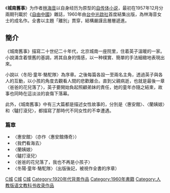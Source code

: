 {{otheruses|subject=女作家林海音著作的短篇自传体小说集 |other=同名作品|城南旧事 (消歧义)}}

《'''城南舊事'''》为作者[[林海音|林海音]]以自身经历为原型的[[自传|自传体]][[小说|小说]]，最初在1957年12月分兩期刊載於《[[自由中國_(雜誌)|自由中國]]》雜誌，1960年由[[台中|台中]][[光啟社|光啟社]]首度結集出版，為林海音女士的成名作。全書以主題「離別」貫穿，結構嚴謹且層層遞進。

==簡介==
《城南舊事》描寫二十世纪二十年代，北京城南一座院里，住着英子溫暖的一家。小說滿含着懷舊的基調，將其自身的情感，以一种樸實、簡單的手法細緻地表現出來。

小說以〈冬阳·童年·駱駝隊〉為序章。之後每篇各設一至兩名主角，透過英子與各人的互動，以小孩的角度去觀看人間的悲歡離合。直到父親病逝，也就是最後一章〈爸爸的花兒落了〉，英子要開始負起照顧弟妹的責任，她的童年亦隨之結束，故事也同時在這淡淡的哀傷下落幕。

此外，《城南舊事》中有三大篇都是描述女性故事的，分別是〈惠安館〉、〈蘭姨娘〉和〈驢打滾兒〉，都描寫了那時代不同女性的不幸遭遇。

===篇章===
*〈惠安館〉（亦作〈惠安館傳奇〉）
*〈我們看海去〉
*〈蘭姨娘〉
*〈驢打滾兒〉
*〈爸爸的花兒落了，我也不再是小孩子〉
*〈冬陽·童年·駱駝隊〉（出版後記，被視作全書的序章）



[[Category:中文小說|C城]]
[[Category:改編成電影的台灣小說|C城]]
[[Category:北京民国时期背景小说|C城]]
[[Category:1920年代背景作品|Category:1920年代背景作品]]
[[Category:1960年書籍|Category:1960年書籍]]
[[Category:人教版语文教科书收录作品|Category:人教版语文教科书收录作品]]